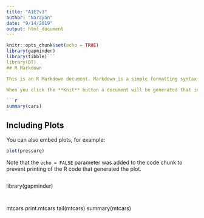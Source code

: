 ---
title: "A1E2v3"
author: "Narayan"
date: "9/14/2019"
output: html_document
---

```{r setup, include=FALSE}
knitr::opts_chunk$set(echo = TRUE)
library(gapminder)
library(tibble)```
library(DT)
## R Markdown

This is an R Markdown document. Markdown is a simple formatting syntax for authoring HTML, PDF, and MS Word documents. For more details on using R Markdown see <http://rmarkdown.rstudio.com>.

When you click the **Knit** button a document will be generated that includes both content as well as the output of any embedded R code chunks within the document. You can embed an R code chunk like this:

```{r cars}
summary(cars)
```

## Including Plots

You can also embed plots, for example:

```{r pressure, echo=FALSE}
plot(pressure)
```

Note that the `echo = FALSE` parameter was added to the code chunk to prevent printing of the R code that generated the plot.

```{head(gapminder)}
```
library(gapminder)
```{library(gapminder)}
```
```Print(mtcars)
```
mtcars
print.mtcars
tail(mtcars)
summary(mtcars)
```summary(mtcars)
```
